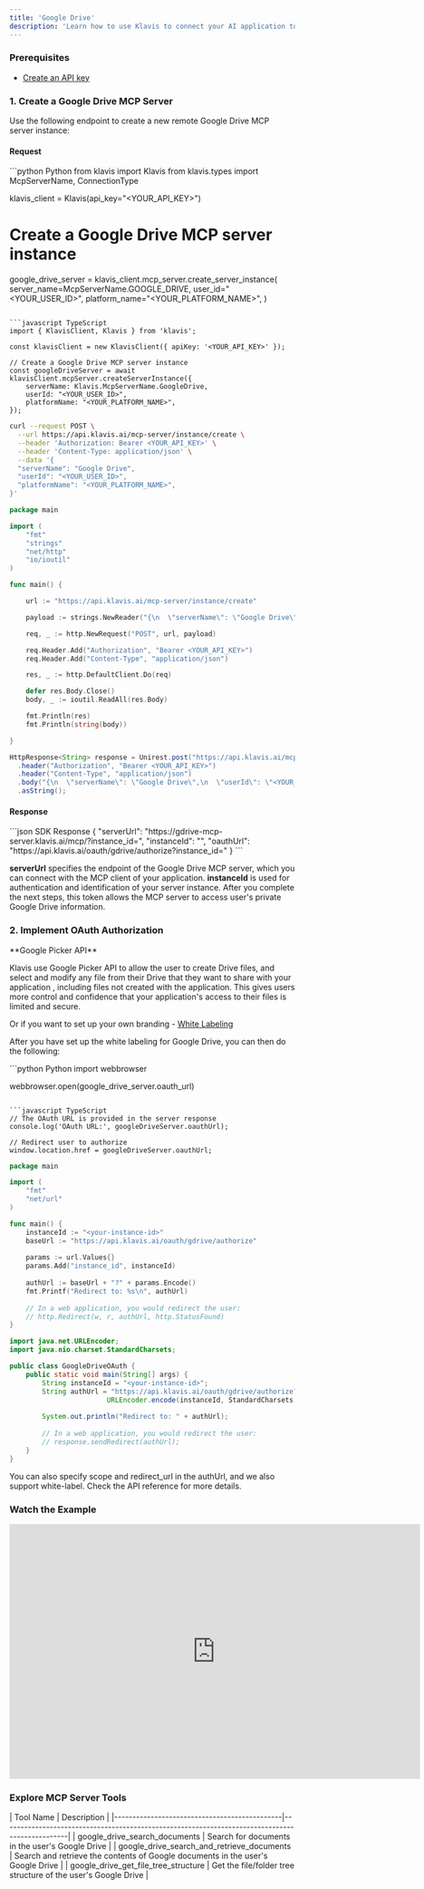 ```yaml
---
title: 'Google Drive'
description: 'Learn how to use Klavis to connect your AI application to Google Drive MCP Server'
---
```




### Prerequisites

- [Create an API key](https://www.klavis.ai/home/api-keys)

### 1. Create a Google Drive MCP Server

Use the following endpoint to create a new remote Google Drive MCP server instance:

#### Request
<CodeGroup>
```python Python
from klavis import Klavis
from klavis.types import McpServerName, ConnectionType

klavis_client = Klavis(api_key="<YOUR_API_KEY>")

# Create a Google Drive MCP server instance
google_drive_server = klavis_client.mcp_server.create_server_instance(
    server_name=McpServerName.GOOGLE_DRIVE,
    user_id="<YOUR_USER_ID>",
    platform_name="<YOUR_PLATFORM_NAME>",
)
```

```javascript TypeScript
import { KlavisClient, Klavis } from 'klavis';

const klavisClient = new KlavisClient({ apiKey: '<YOUR_API_KEY>' });

// Create a Google Drive MCP server instance
const googleDriveServer = await klavisClient.mcpServer.createServerInstance({
    serverName: Klavis.McpServerName.GoogleDrive,
    userId: "<YOUR_USER_ID>",
    platformName: "<YOUR_PLATFORM_NAME>",
});
```

```bash cURL
curl --request POST \
  --url https://api.klavis.ai/mcp-server/instance/create \
  --header 'Authorization: Bearer <YOUR_API_KEY>' \
  --header 'Content-Type: application/json' \
  --data '{
  "serverName": "Google Drive",
  "userId": "<YOUR_USER_ID>",
  "platformName": "<YOUR_PLATFORM_NAME>",
}'
```

```go Go
package main

import (
	"fmt"
	"strings"
	"net/http"
	"io/ioutil"
)

func main() {

	url := "https://api.klavis.ai/mcp-server/instance/create"

	payload := strings.NewReader("{\n  \"serverName\": \"Google Drive\",\n  \"userId\": \"<YOUR_USER_ID>\",\n  \"platformName\": \"<YOUR_PLATFORM_NAME>\",\n}")

	req, _ := http.NewRequest("POST", url, payload)

	req.Header.Add("Authorization", "Bearer <YOUR_API_KEY>")
	req.Header.Add("Content-Type", "application/json")

	res, _ := http.DefaultClient.Do(req)

	defer res.Body.Close()
	body, _ := ioutil.ReadAll(res.Body)

	fmt.Println(res)
	fmt.Println(string(body))

}
```

```java Java
HttpResponse<String> response = Unirest.post("https://api.klavis.ai/mcp-server/instance/create")
  .header("Authorization", "Bearer <YOUR_API_KEY>")
  .header("Content-Type", "application/json")
  .body("{\n  \"serverName\": \"Google Drive\",\n  \"userId\": \"<YOUR_USER_ID>\",\n  \"platformName\": \"<YOUR_PLATFORM_NAME>\",\n}")
  .asString();
```
</CodeGroup>

#### Response
<CodeGroup>
```json SDK Response
{
  "serverUrl": "https://gdrive-mcp-server.klavis.ai/mcp/?instance_id=<instance-id>",
  "instanceId": "<instance-id>",
  "oauthUrl": "https://api.klavis.ai/oauth/gdrive/authorize?instance_id=<instance-id>"
}
```
</CodeGroup>

<Check>**serverUrl** specifies the endpoint of the Google Drive MCP server, which you can connect with the MCP client of your application.</Check>
<Note>**instanceId** is used for authentication and identification of your server instance. After you complete the next steps, this token allows the MCP server to access user's private Google Drive information.</Note>

### 2. Implement OAuth Authorization

<Note>
**Google Picker API**

Klavis use Google Picker API to allow the user to create Drive files, and select and modify any file from their Drive that they want to share with your application , including files not created with the application. This gives users more control and confidence that your application's access to their files is limited and secure.
</Note>

Or if you want to set up your own branding - [White Labeling](https://docs.klavis.ai/documentation/oauth_white_label)

After you have set up the white labeling for Google Drive, you can then do the following:

<CodeGroup>
```python Python
import webbrowser

webbrowser.open(google_drive_server.oauth_url)
```

```javascript TypeScript
// The OAuth URL is provided in the server response
console.log('OAuth URL:', googleDriveServer.oauthUrl);

// Redirect user to authorize
window.location.href = googleDriveServer.oauthUrl;
```

```go Go
package main

import (
    "fmt"
    "net/url"
)

func main() {
    instanceId := "<your-instance-id>"
    baseUrl := "https://api.klavis.ai/oauth/gdrive/authorize"
    
    params := url.Values{}
    params.Add("instance_id", instanceId)
    
    authUrl := baseUrl + "?" + params.Encode()
    fmt.Printf("Redirect to: %s\n", authUrl)
    
    // In a web application, you would redirect the user:
    // http.Redirect(w, r, authUrl, http.StatusFound)
}
```

```java Java
import java.net.URLEncoder;
import java.nio.charset.StandardCharsets;

public class GoogleDriveOAuth {
    public static void main(String[] args) {
        String instanceId = "<your-instance-id>";
        String authUrl = "https://api.klavis.ai/oauth/gdrive/authorize?instance_id=" + 
                        URLEncoder.encode(instanceId, StandardCharsets.UTF_8);
        
        System.out.println("Redirect to: " + authUrl);
        
        // In a web application, you would redirect the user:
        // response.sendRedirect(authUrl);
    }
}
```
</CodeGroup>
<Tip>
You can also specify scope and redirect_url in the authUrl, and we also support white-label. Check the API reference for more details.
</Tip>

### Watch the Example
<iframe
  width="725"
  height="450"
  src="https://www.youtube.com/embed/Yp3qh0DjXHM"
  title="YouTube video player"
  frameBorder="0"
  allow="accelerometer; autoplay; clipboard-write; encrypted-media; gyroscope; picture-in-picture; web-share"
  allowFullScreen
></iframe>

### Explore MCP Server Tools

<Accordion title="Tools Information">
| Tool Name                                    | Description                                                                                    |
|----------------------------------------------|------------------------------------------------------------------------------------------------|
| google_drive_search_documents                | Search for documents in the user's Google Drive                                               |
| google_drive_search_and_retrieve_documents   | Search and retrieve the contents of Google documents in the user's Google Drive               |
| google_drive_get_file_tree_structure         | Get the file/folder tree structure of the user's Google Drive                                 |
</Accordion> 